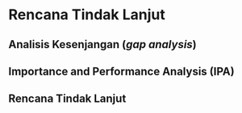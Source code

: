 # Rencana Tindak Lanjut

 ```{=tex}
\clearpage
\clearpage
```

## Analisis Kesenjangan (*gap analysis*)

## Importance and Performance Analysis (IPA)

## Rencana Tindak Lanjut
